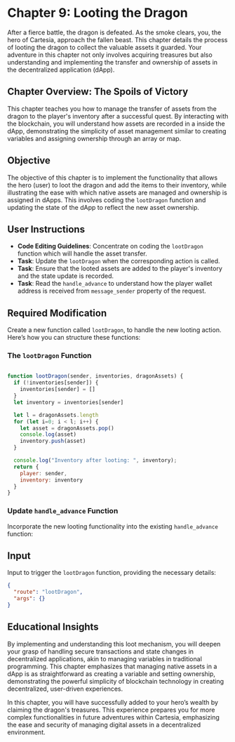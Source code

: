# Chapter 9: Looting the Dragon

After a fierce battle, the dragon is defeated. As the smoke clears, you, the hero of Cartesia, approach the fallen beast. This chapter details the process of looting the dragon to collect the valuable assets it guarded. Your adventure in this chapter not only involves acquiring treasures but also understanding and implementing the transfer and ownership of assets in the decentralized application (dApp).

## Chapter Overview: The Spoils of Victory

This chapter teaches you how to manage the transfer of assets from the dragon to the player's inventory after a successful quest. By interacting with the blockchain, you will understand how assets are recorded in a inside the dApp, demonstrating the simplicity of asset management similar to creating variables and assigning ownership through an array or map.

## Objective

The objective of this chapter is to implement the functionality that allows the hero (user) to loot the dragon and add the items to their inventory, while illustrating the ease with which native assets are managed and ownership is assigned in dApps. This involves coding the `lootDragon` function and updating the state of the dApp to reflect the new asset ownership.

## User Instructions

- **Code Editing Guidelines**: Concentrate on coding the `lootDragon` function which will handle the asset transfer.
- **Task**: Update the `lootDragon` when the corresponding action is called.
- **Task**: Ensure that the looted assets are added to the player's inventory and the state update is recorded.
- **Task**: Read the `handle_advance` to understand how the player wallet address is received from `message_sender` property of the request.


## Required Modification

Create a new function called `lootDragon`, to handle the new looting action. Here’s how you can structure these functions:

### The `lootDragon` Function

```javascript

function lootDragon(sender, inventories, dragonAssets) {
  if (!inventories[sender]) {
    inventories[sender] = []
  }
  let inventory = inventories[sender]

  let l = dragonAssets.length
  for (let i=0; i < l; i++) {
    let asset = dragonAssets.pop()
    console.log(asset)
    inventory.push(asset)
  }

  console.log("Inventory after looting: ", inventory);
  return {
    player: sender,
    inventory: inventory
  }
}
```

### Update `handle_advance` Function

Incorporate the new looting functionality into the existing `handle_advance` function:

## Input
Input to trigger the `lootDragon` function, providing the necessary details:

```json
{
  "route": "lootDragon",
  "args": {}
}
```

## Educational Insights

By implementing and understanding this loot mechanism, you will deepen your grasp of handling secure transactions and state changes in decentralized applications, akin to managing variables in traditional programming. This chapter emphasizes that managing native assets in a dApp is as straightforward as creating a variable and setting ownership, demonstrating the powerful simplicity of blockchain technology in creating decentralized, user-driven experiences.

In this chapter, you will have successfully added to your hero’s wealth by claiming the dragon's treasures. This experience prepares you for more complex functionalities in future adventures within Cartesia, emphasizing the ease and security of managing digital assets in a decentralized environment.